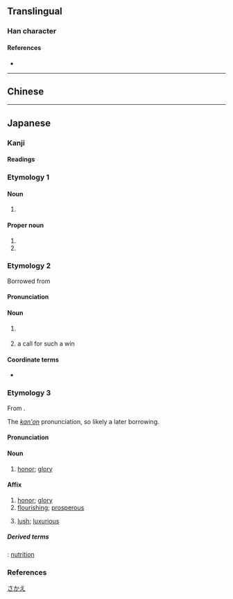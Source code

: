 {{also|榮|荣}}
{{character info/new}}
==Translingual==
{{Han simplified forms|榮|栄|荣}}

===Han character===
{{Han char|rn=75|rad=木|as=05|sn=9|four=|canj=FBD|ids=⿱⺍𣎾}}

====References====
* {{Han ref|kx=0521.121|dkj=14687|hdz=21188.091|uh=6804}}

----

==Chinese==
{{zh-see|榮|v}}

----

==Japanese==
{{ja-kanji forms|栄|榮}}

===Kanji===
{{ja-kanji|grade=4|rs=木05|kyu=榮}}

====Readings====
{{ja-readings
|goon=よう<やう
|kanon=えい
|kun=さか-える<さか-ゆ, は-え, は-える<は-ゆ
|nanori=さかえ, しげ, てる, なが, ひで, よし, え
}}

===Etymology 1===

====Noun====
{{ja-noun|はえ}}

# {{alternative form of|ja|栄え}}

====Proper noun====
{{ja-pos|proper|さかえ}}

# {{given name|ja|male}}
# {{surname|ja|sort=さかえ}}

===Etymology 2===
{{ja-kanjitab|ろん|yomi=irr}}
{{wp|lang=ja|和了}}
Borrowed from {{bor|ja|cmn|榮|tr=róng|sort=ろん}}

====Pronunciation====
{{ja-pron|yomi=irr|ロン}}

====Noun====
{{ja-noun|kyu=榮|ロン}}

# {{lb|ja|mahjong|sort=ろん}} {{abbreviation of|ja|栄和|tr=a win by picking up a discarded tile}}
# {{lb|ja|mahjong|sort=ろん}} a call for such a win

====Coordinate terms====
* {{ja-r|自摸|ツモ}}

===Etymology 3===
{{ja-kanjitab|えい|yomi=kanon}}
From {{der|ja|ltc|sort=えい|-}} {{ltc-l|榮}}.

The ''[[漢音#Japanese|kan'on]]'' pronunciation, so likely a later borrowing.

====Pronunciation====
{{ja-pron|えい|acc=1|acc_ref=DJR|y=kanon}}

====Noun====
{{ja-noun|えい|kyu=榮}}

# {{lb|ja|literary}} [[honor]]; [[glory]]

====Affix====
{{ja-pos|affix|えい|kyu=榮}}

# [[honor]]; [[glory]]
# [[flourishing]]; [[prosperous]]
# {{lb|ja|of vegetation}} [[lush]]; [[luxurious]]

=====Derived terms=====
{{der-top}}
{{ja-r|栄養|えいよう}}: [[nutrition]]
{{der-bottom}}

===References===
<references/>

[[Category:Japanese male given names|さかえ]]